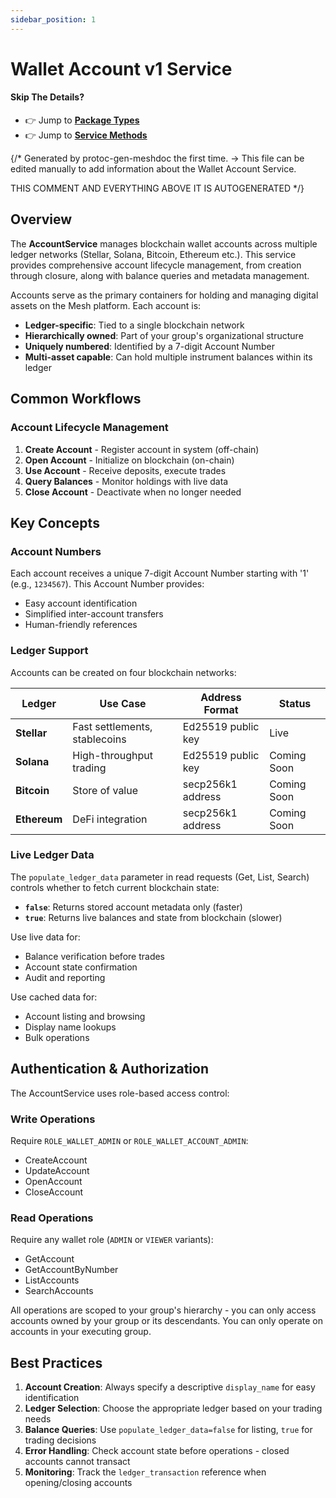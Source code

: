 ```yaml
---
sidebar_position: 1
---
```


# Wallet Account v1 Service

#### Skip The Details?
- 👉 Jump to **[Package Types](/docs/api-reference/wallet/account/v1/type)**
- 👉 Jump to **[Service Methods](/docs/api-reference/wallet/account/v1/service)**

{/*
Generated by protoc-gen-meshdoc the first time.
-> This file can be edited manually to add information about the Wallet Account Service.

THIS COMMENT AND EVERYTHING ABOVE IT IS AUTOGENERATED
*/}

## Overview

The **AccountService** manages blockchain wallet accounts across multiple ledger networks (Stellar, Solana, Bitcoin, Ethereum etc.).
This service provides comprehensive account lifecycle management, from creation through closure, along with balance queries and metadata management.

Accounts serve as the primary containers for holding and managing digital assets on the Mesh platform. Each account is:
- **Ledger-specific**: Tied to a single blockchain network
- **Hierarchically owned**: Part of your group's organizational structure  
- **Uniquely numbered**: Identified by a 7-digit Account Number
- **Multi-asset capable**: Can hold multiple instrument balances within its ledger

## Common Workflows

### Account Lifecycle Management

1. **Create Account** - Register account in system (off-chain)
2. **Open Account** - Initialize on blockchain (on-chain)
3. **Use Account** - Receive deposits, execute trades
4. **Query Balances** - Monitor holdings with live data
5. **Close Account** - Deactivate when no longer needed

## Key Concepts

### Account Numbers

Each account receives a unique 7-digit Account Number starting with '1' (e.g., `1234567`). This Account Number provides:
- Easy account identification
- Simplified inter-account transfers
- Human-friendly references

### Ledger Support

Accounts can be created on four blockchain networks:

| Ledger | Use Case | Address Format | Status|
|--------|----------|----------------|---|
| **Stellar** | Fast settlements, stablecoins | Ed25519 public key | Live|
| **Solana** | High-throughput trading | Ed25519 public key |Coming Soon|
| **Bitcoin** | Store of value | secp256k1 address |Coming Soon|
| **Ethereum** | DeFi integration | secp256k1 address |Coming Soon|

### Live Ledger Data

The `populate_ledger_data` parameter in read requests (Get, List, Search) controls whether to fetch current blockchain state:

- **`false`**: Returns stored account metadata only (faster)
- **`true`**: Returns live balances and state from blockchain (slower)

Use live data for:
- Balance verification before trades
- Account state confirmation
- Audit and reporting

Use cached data for:
- Account listing and browsing
- Display name lookups
- Bulk operations

## Authentication & Authorization

The AccountService uses role-based access control:

### Write Operations
Require `ROLE_WALLET_ADMIN` or `ROLE_WALLET_ACCOUNT_ADMIN`:
- CreateAccount
- UpdateAccount  
- OpenAccount
- CloseAccount

### Read Operations
Require any wallet role (`ADMIN` or `VIEWER` variants):
- GetAccount
- GetAccountByNumber
- ListAccounts
- SearchAccounts

All operations are scoped to your group's hierarchy - you can only access accounts owned by your group or its descendants.
You can only operate on accounts in your executing group.

## Best Practices

1. **Account Creation**: Always specify a descriptive `display_name` for easy identification
2. **Ledger Selection**: Choose the appropriate ledger based on your trading needs
3. **Balance Queries**: Use `populate_ledger_data=false` for listing, `true` for trading decisions
4. **Error Handling**: Check account state before operations - closed accounts cannot transact
5. **Monitoring**: Track the `ledger_transaction` reference when opening/closing accounts